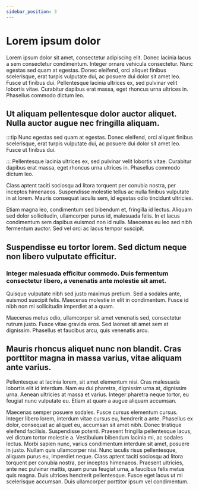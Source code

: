 ```yaml
---
sidebar_position: 3
---
```


# Lorem ipsum dolor

Lorem ipsum dolor sit amet, consectetur adipiscing elit. Donec lacinia lacus a sem consectetur condimentum. Integer ornare vehicula consectetur. Nunc egestas sed quam at egestas. Donec eleifend, orci aliquet finibus scelerisque, erat turpis vulputate dui, ac posuere dui dolor sit amet leo. Fusce ut finibus dui. Pellentesque lacinia ultrices ex, sed pulvinar velit lobortis vitae. Curabitur dapibus erat massa, eget rhoncus urna ultrices in. Phasellus commodo dictum leo.

## Ut aliquam pellentesque dolor auctor aliquet. Nulla auctor augue nec fringilla aliquam.

:::tip
Nunc egestas sed quam at egestas. Donec eleifend, orci aliquet finibus scelerisque, erat turpis vulputate dui, ac posuere dui dolor sit amet leo. Fusce ut finibus dui.

:::
Pellentesque lacinia ultrices ex, sed pulvinar velit lobortis vitae. Curabitur dapibus erat massa, eget rhoncus urna ultrices in. Phasellus commodo dictum leo.

Class aptent taciti sociosqu ad litora torquent per conubia nostra, per inceptos himenaeos. Suspendisse molestie tellus ac nulla finibus vulputate in at lorem. Mauris consequat iaculis sem, id egestas odio tincidunt ultricies.

Etiam magna leo, condimentum sed bibendum et, fringilla id lectus. Aliquam sed dolor sollicitudin, ullamcorper purus id, malesuada felis. In et lacus condimentum sem dapibus euismod non id nulla. Maecenas eu leo sed nibh fermentum auctor. Sed vel orci ac lacus tempor suscipit.

## Suspendisse eu tortor lorem. Sed dictum neque non libero vulputate efficitur.

### Integer malesuada efficitur commodo. Duis fermentum consectetur libero, a venenatis ante molestie sit amet.

Quisque vulputate nibh sed justo maximus pretium. Sed a sodales ante, euismod suscipit felis. Maecenas molestie in elit in condimentum. Fusce id nibh non mi sollicitudin imperdiet at a quam.

Maecenas metus odio, ullamcorper sit amet venenatis sed, consectetur rutrum justo. Fusce vitae gravida eros. Sed laoreet sit amet sem at dignissim. Phasellus et faucibus arcu, quis venenatis arcu.

## Mauris rhoncus aliquet nunc non blandit. Cras porttitor magna in massa varius, vitae aliquam ante varius.

Pellentesque at lacinia lorem, sit amet elementum nisi. Cras malesuada lobortis elit id interdum. Nam eu dui pharetra, dignissim urna at, dignissim urna. Aenean ultricies at massa et varius. Integer pharetra neque tortor, eu feugiat nunc vulputate eu. Etiam at quam a augue aliquam accumsan.

Maecenas semper posuere sodales. Fusce cursus elementum cursus. Integer libero lorem, interdum vitae cursus eu, hendrerit a ante. Phasellus ex dolor, consequat ac aliquet eu, accumsan sit amet nibh. Donec tristique eleifend facilisis. Suspendisse potenti. Praesent fringilla pellentesque lacus, vel dictum tortor molestie a. Vestibulum bibendum lacinia mi, ac sodales lectus. Morbi sapien nunc, varius condimentum interdum sit amet, posuere in justo. Nullam quis ullamcorper nisi. Nunc iaculis risus pellentesque, aliquam purus eu, imperdiet neque. Class aptent taciti sociosqu ad litora torquent per conubia nostra, per inceptos himenaeos. Praesent ultricies, ante nec pulvinar mattis, quam purus feugiat urna, a faucibus felis metus quis magna. Duis ultrices hendrerit pellentesque. Fusce eget lacus ut mi scelerisque accumsan. Duis ullamcorper porttitor ipsum vel condimentum.
